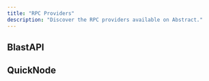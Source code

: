 ```yaml
---
title: "RPC Providers"
description: "Discover the RPC providers available on Abstract."
---
```


## BlastAPI

<Card
  title="View BlastAPI Docs"
  icon="link"
  href="https://docs.blastapi.io/chains/abstract"
/>

## QuickNode

<Card
  title="View QuickNode Docs"
  icon="link"
  href="https://www.quicknode.com/docs/abstract"
/>
